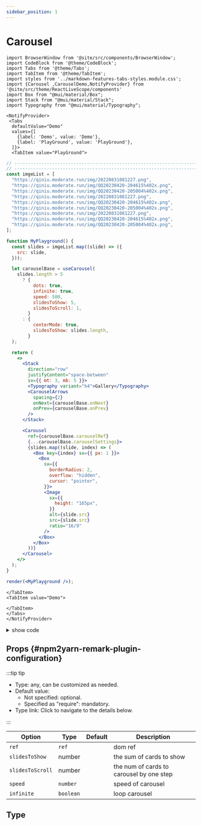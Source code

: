 ```yaml
---
sidebar_position: 1
---
```


# Carousel



```mdx-code-block
import BrowserWindow from '@site/src/components/BrowserWindow';
import CodeBlock from '@theme/CodeBlock';
import Tabs from '@theme/Tabs';
import TabItem from '@theme/TabItem';
import styles from '../markdown-features-tabs-styles.module.css';
import {Carousel ,CarouselDemo,NotifyProvider} from '@site/src/theme/ReactLiveScope/components'
import Box from "@mui/material/Box";
import Stack from "@mui/material/Stack";
import Typography from "@mui/material/Typography";
```

```mdx-code-block
<NotifyProvider>
 <Tabs
  defaultValue="Demo"
  values={[
    {label: 'Demo', value: 'Demo'},
    {label: 'PlayGround', value: 'PlayGround'},
  ]}>
  <TabItem value="PlayGround">
```

```jsx live noInline
// ----------------------------------------------------------------------
// ----------------------------------------------------------------------
const imgeList = [
  "https://qiniu.moderate.run/img/20220831081227.png",
  "https://qiniu.moderate.run/img/QQ20230420-204615%402x.png",
  "https://qiniu.moderate.run/img/QQ20230420-205004%402x.png",
  "https://qiniu.moderate.run/img/20220831081227.png",
  "https://qiniu.moderate.run/img/QQ20230420-204615%402x.png",
  "https://qiniu.moderate.run/img/QQ20230420-205004%402x.png",
  "https://qiniu.moderate.run/img/20220831081227.png",
  "https://qiniu.moderate.run/img/QQ20230420-204615%402x.png",
  "https://qiniu.moderate.run/img/QQ20230420-205004%402x.png",
];

function MyPlayground() {
  const slides = imgeList.map((slide) => ({
    src: slide,
  }));

  let carouselBase = useCarousel(
    slides.length > 5
      ? {
          dots: true,
          infinite: true,
          speed: 500,
          slidesToShow: 5,
          slidesToScroll: 1,
        }
      : {
          centerMode: true,
          slidesToShow: slides.length,
        }
  );

  return (
    <>
      <Stack
        direction="row"
        justifyContent="space-between"
        sx={{ mt: 3, mb: 5 }}>
        <Typography variant="h4">Gallery</Typography>
        <CarouselArrows
          spacing={2}
          onNext={carouselBase.onNext}
          onPrev={carouselBase.onPrev}
        />
      </Stack>

      <Carousel
        ref={carouselBase.carouselRef}
        {...carouselBase.carouselSettings}>
        {slides.map((slide, index) => (
          <Box key={index} sx={{ px: 1 }}>
            <Box
              sx={{
                borderRadius: 2,
                overflow: "hidden",
                cursor: "pointer",
              }}>
              <Image
                sx={{
                  height: "165px",
                }}
                alt={slide.src}
                src={slide.src}
                ratio="16/9"
              />
            </Box>
          </Box>
        ))}
      </Carousel>
    </>
  );
}

render(<MyPlayground />);
```

```mdx-code-block
</TabItem>
<TabItem value="Demo">
```

<BrowserWindow>
  <CarouselDemo />
</BrowserWindow>

```mdx-code-block
</TabItem>
</Tabs>
</NotifyProvider>
```

<details>
  <summary>show code</summary>
```mdx-code-block
<Tabs>
<TabItem value="componennt">
```

```tsx {5,8,12,41-61} showLineNumbers
import Box from "@mui/material/Box";
import Stack from "@mui/material/Stack";
import Typography from "@mui/material/Typography";
import { Carousel, CarouselArrows, Image, useCarousel } from "mui-eazy";
import { imgeList } from "./data";
// ----------------------------------------------------------------------
export default function MarketingCaseStudyDetailsGallery() {
  const slides = imgeList.map((slide) => ({
    src: slide,
  }));

  const carousel = useCarousel(
    slides.length > 5
      ? {
          dots: true,
          infinite: true,
          speed: 500,
          slidesToShow: 5,
          slidesToScroll: 1,
        }
      : {
          centerMode: true,
          slidesToShow: slides.length,
        }
  );

  return (
    <>
      <Stack
        direction="row"
        justifyContent="space-between"
        sx={{ mt: 3, mb: 5 }}>
        <Typography variant="h4">Gallery</Typography>
        <CarouselArrows
          spacing={2}
          onNext={carousel.onNext}
          onPrev={carousel.onPrev}
        />
      </Stack>

      <Carousel ref={carousel.carouselRef} {...carousel.carouselSettings}>
        {slides.map((slide, index) => (
          <Box key={index} sx={{ px: 1 }}>
            <Box
              sx={{
                borderRadius: 2,
                overflow: "hidden",
                cursor: "pointer",
              }}>
              <Image
                sx={{
                  height: "165px",
                }}
                alt={slide.src}
                src={slide.src}
                ratio="16/9"
              />
            </Box>
          </Box>
        ))}
      </Carousel>
    </>
  );
}
```

```mdx-code-block
</TabItem>
<TabItem value="data">
```

```tsx {61-68} showLineNumbers
export const imgeList = [
  "https://qiniu.moderate.run/img/20220831081227.png",
  "https://qiniu.moderate.run/img/QQ20230420-204615%402x.png",
  "https://qiniu.moderate.run/img/QQ20230420-205004%402x.png",
  "https://qiniu.moderate.run/img/20220831081227.png",
  "https://qiniu.moderate.run/img/QQ20230420-204615%402x.png",
  "https://qiniu.moderate.run/img/QQ20230420-205004%402x.png",
  "https://qiniu.moderate.run/img/20220831081227.png",
  "https://qiniu.moderate.run/img/QQ20230420-204615%402x.png",
  "https://qiniu.moderate.run/img/QQ20230420-205004%402x.png",
];
```

```mdx-code-block
</TabItem>
</Tabs>
```

</details>

## Props {#npm2yarn-remark-plugin-configuration}

:::tip tip

- Type: any, can be customized as needed.
- Default value:
  - Not specified: optional.
  - Specified as "require": mandatory.
- Type link: Click to navigate to the details below.

:::

| Option           | Type      | Default | Description                              |
| ---------------- | --------- | ------- | ---------------------------------------- |
| `ref`            | `ref`     |         | dom ref                                  |
| `slidesToShow`   | number    |         | the sum of cards to show                 |
| `slidesToScroll` | number    |         | the num of cards to carousel by one step |
| `speed`          | `number`  |         | speed of carousel                        |
| `infinite`       | `boolean` |         | loop carousel                            |

## Type
